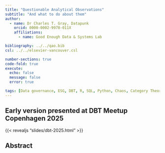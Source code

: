 ```yaml
---
title: "Questionable Analytical Observations"
subtitle: "And what to do about them"
author: 
  - name: Dr Charles T. Gray, Datapunk
    orcid: 0000-0002-9978-011X
    affiliations:
      - name: Good Enough Data & Systems Lab

bibliography: ../../qao.bib
csl: ../../elsevier-vancouver.csl

number-sections: true
code-fold: true
execute:
  echo: false
  message: false
  error: true

tags: [Data governance, ESG, DBT, R, SQL, Python, Chaos, Category Theory, Ologs]
---
```


## Early version presented at DBT Meetup Copenhagen 2025

{{< revealjs "slides/dbt-2025.html" >}}

## Abstract